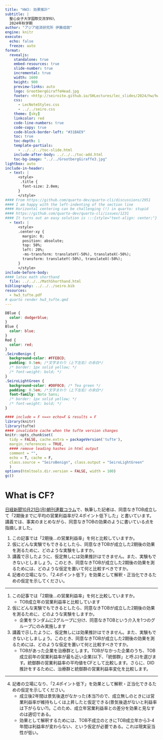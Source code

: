 ```yaml
---
title: "HW3: 効果推計"
subtitle: |
  聖心女子大学国際交流学科\
  2024年秋学期
author: "アジア経済研究所 伊藤成朗"
engine: knitr
execute:
  echo: false
  freeze: auto
format:
  revealjs:
    standalone: true
    embed-resources: true
    slide-number: true
    incremental: true
    width: 1600
    height: 900
    preview-links: auto
    logo: GrootbergGiraffeHead.jpg
    footer: <http://seiroito.github.io/SHLectures/lec_slides/2024/hw/hw2_rmarkdown0.html>
    css: 
      - LecNoteStyles.css
      - ../../seiro.css
    theme: [sky]
    linkcolor: red
    code-line-numbers: true
    code-copy: true
    code-block-border-left: "#31BAE9"
    toc: true
    toc-depth: 1
    template-partials: 
      - ../../../toc-slide.html
    include-after-body: ../../../toc-add.html
    toc-bg-image: "../../GrootbergGiraffe3.jpg"
lightbox: auto
include-in-header:
  - text: |
      <style>
       .title {
        font-size: 2.0em;
      }
      </style>
#### From https://github.com/quarto-dev/quarto-cli/discussions/2951
#### I am happy with the left-indenting of the section line
#### Horizontal centering can be challenging (!) in quarto: stupid
#### https://github.com/quarto-dev/quarto-cli/issues/1231
#### It turns out an easy solution is :::{style="text-align: center;"}
  - text: |
      <style>
      .center-xy {
        margin: 0;
        position: absolute;
        top: 50%;
        left: 20%;
        -ms-transform: translateY(-50%), translateX(-50%);
        transform: translateY(-50%), translateX(-50%);
      }
      </style>
include-before-body:
#### latex math shorthand
  file: ../../../MathShorthand.html 
bibliography: ../../../seiro.bib
resources:
  - hw3_tufte.pdf
# quarto render hw3_tufte.qmd
---
```


```css
DBlue {
  color: dodgerblue;
}
Blue {
  color: blue;
}
Red {
  color: red;
}
.SeiroBenign {
  background-color: #FFEBCD;
  padding: 0.5em; /*文字まわり（上下左右）の余白*/
  /* border: 1px solid yellow; */
  /* font-weight: bold; */
}
.SeiroLightGreen {
  background-color: #D0F0C0; /* Tea green */
  padding: 0.5em; /*文字まわり（上下左右）の余白*/
  font-family: Noto Sans;
  /* border: 1px solid yellow; */
  /* font-weight: bold; */
}
```

```r
#### include = F <==> echo=F & results = F
library(knitr)
library(tufte)
#### invalidate cache when the tufte version changes
knitr::opts_chunk$set(
  tidy = FALSE, cache.extra = packageVersion('tufte'), 
  margin_references = TRUE,
  #### remove leading hashes in html output
  comment = "", 
  echo = T, cache = F, 
  class.source = "SeiroBenign", class.output = "SeiroLightGreen"
  )
options(htmltools.dir.version = FALSE, width = 100)
gc()
```

# What is CF?

[日経新聞10月21日(月)朝刊連載コラム](../../../lec_slides/2024/02.html#/74)で、執筆した記者は、同意なきTOB成立して「2期後までに平均の営業利益率が2.4ポイント低下した」と書いています。講義では、事実のまとめながら、同意なきTOBの効果のように書いている点を指摘しました。

1. この記事では「2期後...の営業利益率」を何と比較していますか。
1. 仮にどんな実験でもできるとしたら、同意なきTOBが成立した2期後の効果を測るために、どのような実験をしますか。
1. 講義で示したように、仮定無しには効果推計はできません。また、実験もできないとしましょう。このとき、同意なきTOBが成立した2期後の効果を測るためには、どのような仮定を置いて何と比較すべきですか。
1. 記者の立場になり、「2.4ポイント低下」を効果として解釈・正当化できるための仮定を示してください。

----

1. この記事では「2期後...の営業利益率」を何と比較していますか。
   * TOB成立年の営業利益率と比較しています
1. 仮にどんな実験でもできるとしたら、同意なきTOBが成立した2期後の効果を測るために、どのような実験をしますか。
   * 企業をランダムに2グループに分け、同意なきTOBという介入を1つのグループにのみ実施します
1. 講義で示したように、仮定無しには効果推計はできません。また、実験もできないとしましょう。このとき、同意なきTOBが成立した2期後の効果を測るためには、どのような仮定を置いて何と比較すべきですか。
   * TOBがあった企業を治療群とします。TOBがなかった企業のうち、TOB成立前年の営業利益率が最も近い企業(以下、「統御群」と呼ぶ)を選びます。統御群の営業利益率の平均値をCFとして比較します。さらに、DID推計をするために、治療群と統御群の営業利益率変化を比較します。

----

4. 記者の立場になり、「2.4ポイント低下」を効果として解釈・正当化できるための仮定を示してください。
   * 成立後2年間は景気後退がなかった(本当?)ので、成立無しのときには営業利益率が維持もしくは上昇したと仮定できる(景気後退がないと利益率は下がらない?)。このため、成立年営業利益率との差分を効果と見なすのは適切である。
   * 効果として解釈するためには、TOB不成立のときにTOB成立年から3-4年間は利益率が変わらない、という仮定が必要である。これは現実妥当性が低い。


